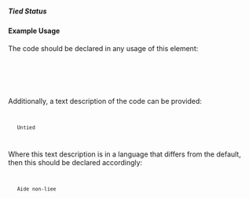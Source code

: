 ===== Tied Status ===== 
{{for revison 1.02}}

==== Example Usage ====

The code should be declared in any usage of this element:

<code xml>
    <tied-status code="5"/>
</code>

Additionally, a text description of the code can be provided:

<code xml>
    <tied-status code="5">Untied</tied-status>
</code>

Where this text description is in a language that differs from the default, then this should be declared accordingly:

<code xml>
    <tied-status code="5" xml:lang="fr">Aide non-liee</tied-status>
</code>
